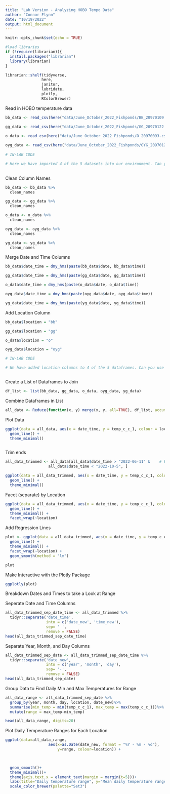 ```yaml
---
title: "Lab Version - Analyzing HOBO Tempo Data"
author: "Connor Flynn"
date: "10/19/2022"
output: html_document
---
```


```r

knitr::opts_chunk$set(echo = TRUE)

#load libraries
if (!require(librarian)){
  install.packages("librarian")
  library(librarian)
}

librarian::shelf(tidyverse,
                here,
                janitor,
                lubridate,
                plotly,
                RColorBrewer)

```

Read in HOBO temperature data

```r
bb_data <- read_csv(here("data/June_October_2022_Fishponds/BB_20970109.csv"))

gg_data <- read_csv(here("data/June_October_2022_Fishponds/GG_20970122.csv"))
  
o_data <- read_csv(here("data/June_October_2022_Fishponds/O_20970093.csv"))

oyg_data <- read_csv(here("data/June_October_2022_Fishponds/OYG_20970123.csv"))
  
# IN-LAB CODE

# Here we have imported 4 of the 5 datasets into our environment. Can you use the code above to import the last remaining dataset from the "data/June_October_2022_Fishponds" folder?
  
```






Clean Column Names

```r
bb_data <- bb_data %>% 
  clean_names

gg_data <- gg_data %>% 
  clean_names

o_data <- o_data %>% 
  clean_names

oyg_data <- oyg_data %>% 
  clean_names

yg_data <- yg_data %>% 
  clean_names


```



Merge Date and Time Columns

```r
bb_data$date_time = dmy_hms(paste(bb_data$date, bb_data$time))

gg_data$date_time = dmy_hms(paste(gg_data$date, gg_data$time))

o_data$date_time = dmy_hms(paste(o_data$date, o_data$time))

oyg_data$date_time = dmy_hms(paste(oyg_data$date, oyg_data$time))

yg_data$date_time = dmy_hms(paste(yg_data$date, yg_data$time))


```



Add Location Column

```r
bb_data$location = "bb"

gg_data$location = "gg"

o_data$location = "o"

oyg_data$location = "oyg"

# IN-LAB CODE

# We have added location columns to 4 of the 5 dataframes. Can you use the code above to add a location column to the last remaining dataframe (yg_data)



```



Create a List of Dataframes to Join

```r
df_list <- list(bb_data, gg_data, o_data, oyg_data, yg_data)
```


Combine Dataframes in List

```r
all_data <- Reduce(function(x, y) merge(x, y, all=TRUE), df_list, accumulate=FALSE)
```


Plot Data

```r
ggplot(data = all_data, aes(x = date_time, y = temp_c_c_1, colour = location))+
  geom_line() +
  theme_minimal()



```



Trim ends 


```r
all_data_trimmed <- all_data[all_data$date_time > "2022-06-11" &    # Extract data frame subset
                   all_data$date_time < "2022-10-5", ]
```


```r
ggplot(data = all_data_trimmed, aes(x = date_time, y = temp_c_c_1, colour = location))+
  geom_line() +
  theme_minimal()
```

Facet (separate) by Location

```r
ggplot(data = all_data_trimmed, aes(x = date_time, y = temp_c_c_1, colour = location))+
  geom_line() +
  theme_minimal() + 
  facet_wrap(~location)
```

Add Regression Lines

```r
plot <- ggplot(data = all_data_trimmed, aes(x = date_time, y = temp_c_c_1, colour = location))+
  geom_line() +
  theme_minimal() + 
  facet_wrap(~location) +
  geom_smooth(method = "lm")

plot
```


Make Interactive with the Plotly Package

```r
ggplotly(plot)
```

Breakdown Dates and Times to take a Look at Range

Seperate Date and Time Columns

```r
all_data_trimmed_sep_date_time <- all_data_trimmed %>%
  tidyr::separate('date_time',
                  into = c('date_new', 'time_new'),
                  sep= ' ',
                  remove = FALSE)
head(all_data_trimmed_sep_date_time)
```



Separate Year, Month, and Day Columns
```r
all_data_trimmed_sep_date <- all_data_trimmed_sep_date_time %>%
  tidyr::separate('date_new',
                  into = c('year', 'month', 'day'),
                  sep= '-',
                  remove = FALSE)
head(all_data_trimmed_sep_date)
```


Group Data to Find Daily Min and Max Temperatures for Range

```r
all_data_range <- all_data_trimmed_sep_date %>%
  group_by(year, month, day, location, date_new)%>%
  summarise(min_temp = min(temp_c_c_1), max_temp = max(temp_c_c_1))%>%
  mutate(range = max_temp-min_temp)

head(all_data_range, digits=20)
```


Plot Daily Temperature Ranges for Each Location

```r
ggplot(data=all_data_range, 
                   aes(x=as.Date(date_new, format = "%Y - %m - %d"), 
                       y=range, colour=location)) +
   


  geom_smooth()+
  theme_minimal()+
  theme(axis.text.x = element_text(margin = margin(t=5)))+
  labs(title="Daily temperature range", y="Mean daily temperature range (°C) with 95% CI ", x="Date")+
  scale_color_brewer(palette="Set3") 
```


